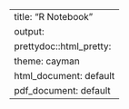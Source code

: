 
---
title: "R Notebook"
output:
  prettydoc::html_pretty:
    theme: cayman
  html_document: default
  pdf_document: default
---
